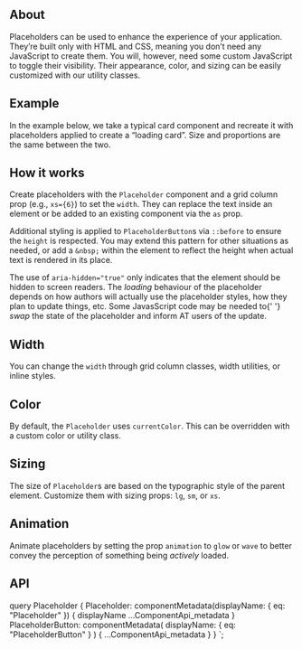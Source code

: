 


<PageHeader
  title="Placeholders"
  subTitle="Use loading placeholders for your components or pages to indicate something may still be loading."
/>

## About

Placeholders can be used to enhance the experience of your application. They’re
built only with HTML and CSS, meaning you don’t need any JavaScript to create them.
You will, however, need some custom JavaScript to toggle their visibility. Their
appearance, color, and sizing can be easily customized with our utility classes.

## Example

In the example below, we take a typical card component and recreate it with placeholders
applied to create a “loading card”. Size and proportions are the same between the two.

<ReactPlayground codeText={PlaceholderCard} />

## How it works

Create placeholders with the `Placeholder` component and a grid column prop (e.g., `xs={6}`)
to set the `width`. They can replace the text inside an element or be added to an existing
component via the `as` prop.

Additional styling is applied to `PlaceholderButton`s via `::before` to ensure the `height`
is respected. You may extend this pattern for other situations as needed, or add a `&nbsp;`
within the element to reflect the height when actual text is rendered in its place.

<ReactPlayground codeText={PlaceholderExample} />

<Callout>
  The use of <code>aria-hidden="true"</code> only indicates that the element
  should be hidden to screen readers. The <i>loading</i> behaviour of the
  placeholder depends on how authors will actually use the placeholder styles,
  how they plan to update things, etc. Some JavasScript code may be needed to{' '}
  <i>swap</i> the state of the placeholder and inform AT users of the update.
</Callout>

## Width

You can change the `width` through grid column classes, width utilities, or inline styles.

<ReactPlayground codeText={PlaceholderWidth} />

## Color

By default, the `Placeholder` uses `currentColor`. This can be overridden with a custom color
or utility class.

<ReactPlayground codeText={PlaceholderColor} />

## Sizing

The size of `Placeholder`s are based on the typographic style of the parent element.
Customize them with sizing props: `lg`, `sm`, or `xs`.

<ReactPlayground codeText={PlaceholderSize} />

## Animation

Animate placeholders by setting the prop `animation` to `glow` or `wave` to better
convey the perception of something being _actively_ loaded.

<ReactPlayground codeText={PlaceholderAnimation} />

## API

<ComponentApi metadata={props.data.Placeholder} />
<ComponentApi
  metadata={props.data.PlaceholderButton}
  exportedBy={props.data.Placeholder}
/>

  query Placeholder {
    Placeholder: componentMetadata(displayName: { eq: "Placeholder" }) {
      displayName
      ...ComponentApi_metadata
    }
    PlaceholderButton: componentMetadata(
      displayName: { eq: "PlaceholderButton" }
    ) {
      ...ComponentApi_metadata
    }
  }
`;
